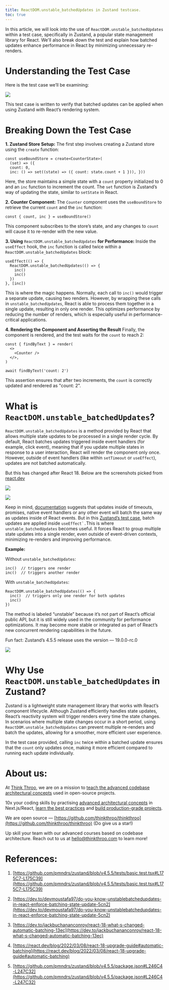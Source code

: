 ```yaml
---
title: ReactDOM.unstable_batchedUpdates in Zustand testcase.
toc: true
---
```


In this article, we will look into the use of `ReactDOM.unstable_batchedUpdates` within a test case, specifically in Zustand, a popular state management library for React. We'll also break down the test and explain how batched updates enhance performance in React by minimizing unnecessary re-renders.

# **Understanding the Test Case**

Here is the test case we’ll be examining:

![](https://miro.medium.com/v2/resize:fit:875/1*LLesFA1QatYEPErFCmQ_oA.png)

This test case is written to verify that batched updates can be applied when using Zustand with React’s rendering system.

# **Breaking Down the Test Case**

**1\. Zustand Store Setup:** The first step involves creating a Zustand store using the `create` function:

```plaintext
const useBoundStore = create<CounterState>(
  (set) => ({   
  count: 0,   
  inc: () => set((state) => ({ count: state.count + 1 })), }))
```

Here, the store maintains a simple state with a `count` property initialized to 0 and an `inc` function to increment the count. The `set` function is Zustand’s way of updating the state, similar to `setState` in React.

**2\. Counter Component:** The `Counter` component uses the `useBoundStore` to retrieve the current `count` and the `inc` function:

```plaintext
const { count, inc } = useBoundStore()
```

This component subscribes to the store’s state, and any changes to `count` will cause it to re-render with the new value.

**3\. Using** `ReactDOM.unstable_batchedUpdates` **for Performance:** Inside the `useEffect` hook, the `inc` function is called twice within a `ReactDOM.unstable_batchedUpdates` block:

```plaintext
useEffect(() => {   
  ReactDOM.unstable_batchedUpdates(() => {     
    inc()     
    inc()   
  }) 
}, [inc])
```

This is where the magic happens. Normally, each call to `inc()` would trigger a separate update, causing two renders. However, by wrapping these calls in `unstable_batchedUpdates`, React is able to process them together in a single update, resulting in only one render. This optimizes performance by reducing the number of renders, which is especially useful in performance-critical applications.

**4\. Rendering the Component and Asserting the Result** Finally, the component is rendered, and the test waits for the `count` to reach 2:

```plaintext
const { findByText } = render(
  <>     
    <Counter />   
  </>, 
)  

await findByText('count: 2')
```

This assertion ensures that after two increments, the `count` is correctly updated and rendered as "count: 2".

# **What is** `ReactDOM.unstable_batchedUpdates`?

`ReactDOM.unstable_batchedUpdates` is a method provided by React that allows multiple state updates to be processed in a single render cycle. By default, React batches updates triggered inside event handlers (for example, click event), meaning that if you update multiple states in response to a user interaction, React will render the component only once. However, outside of event handlers (like within `setTimeout` or `useEffect`), updates are not batched automatically.

But this has changed after React 18. Below are the screenshots picked from [react.dev](https://react.dev/blog/2022/03/08/react-18-upgrade-guide#automatic-batching)

![](https://miro.medium.com/v2/resize:fit:875/1*lG7738BQKryZzAyAK3p6UQ.png)

![](https://miro.medium.com/v2/resize:fit:875/1*yJylBoQho0Dqb3JXkFPfSA.png)

Keep in mind, [documentation](https://react.dev/blog/2022/03/08/react-18-upgrade-guide#automatic-batching) suggests that updates inside of timeouts, promises, native event handlers or any other event will batch the same way as updates inside of React events. But in this [Zustand’s test case](https://github.com/pmndrs/zustand/blob/v4.5.5/tests/basic.test.tsx#L166), batch updates are applied inside ``useEffect`.``This is where `unstable_batchedUpdates` becomes useful. It forces React to group multiple state updates into a single render, even outside of event-driven contexts, minimizing re-renders and improving performance.

**Example:**

Without `unstable_batchedUpdates`:

```plaintext
inc()  // triggers one render
inc()  // triggers another render
```

With `unstable_batchedUpdates`:

```plaintext
ReactDOM.unstable_batchedUpdates(() => {
  inc()  // triggers only one render for both updates
  inc()
})
```

The method is labeled “unstable” because it’s not part of React’s official public API, but it is still widely used in the community for performance optimizations. It may become more stable or integrated as part of React’s new concurrent rendering capabilities in the future.

Fun fact: Zustand’s 4.5.5 release uses the version — 19.0.0-rc.0

![](https://miro.medium.com/v2/resize:fit:875/1*DeB6dAYRCXAHkZNsYJbZtg.png)

# **Why Use** `ReactDOM.unstable_batchedUpdates` in Zustand?

Zustand is a lightweight state management library that works with React’s component lifecycle. Although Zustand efficiently handles state updates, React’s reactivity system will trigger renders every time the state changes. In scenarios where multiple state changes occur in a short period, using `ReactDOM.unstable_batchedUpdates` can prevent multiple re-renders and batch the updates, allowing for a smoother, more efficient user experience.

In the test case provided, calling `inc` twice within a batched update ensures that the `count` only updates once, making it more efficient compared to running each update individually.

# **About us:**

At [Think Throo](https://thinkthroo.com/), we are on a mission to [teach the advanced codebase architectural concepts](https://app.thinkthroo.com/architecture) used in open-source projects.

10x your coding skills by practising [advanced architectural concepts](https://app.thinkthroo.com/architecture) in Next.js/React, [learn the best practices](https://app.thinkthroo.com/best-practices) and [build production-grade projects](https://app.thinkthroo.com/production-grade-projects).

We are open source — [https://github.com/thinkthroo/thinkthroo](https://github.com/thinkthroo/thinkthroo) (Do give us a star!)

Up skill your team with our advanced courses based on codebase architecture. Reach out to us at hello@thinkthroo.com to learn more!

# **References:**

1. [https://github.com/pmndrs/zustand/blob/v4.5.5/tests/basic.test.tsx#L175C7-L175C39](https://github.com/pmndrs/zustand/blob/v4.5.5/tests/basic.test.tsx#L175C7-L175C39)
    
2. [https://dev.to/devmoustafa97/do-you-know-unstablebatchedupdates-in-react-enforce-batching-state-update-5cn2](https://dev.to/devmoustafa97/do-you-know-unstablebatchedupdates-in-react-enforce-batching-state-update-5cn2)
    
3. [https://dev.to/jackbuchananconroy/react-18-what-s-changed-automatic-batching-13ec](https://dev.to/jackbuchananconroy/react-18-what-s-changed-automatic-batching-13ec)
    
4. [https://react.dev/blog/2022/03/08/react-18-upgrade-guide#automatic-batching](https://react.dev/blog/2022/03/08/react-18-upgrade-guide#automatic-batching)
    
5. [https://github.com/pmndrs/zustand/blob/v4.5.5/package.json#L246C4-L247C32](https://github.com/pmndrs/zustand/blob/v4.5.5/package.json#L246C4-L247C32)
    

[  
](https://medium.com/tag/javascript?source=post_page-----165300ceea8c--------------------------------)
